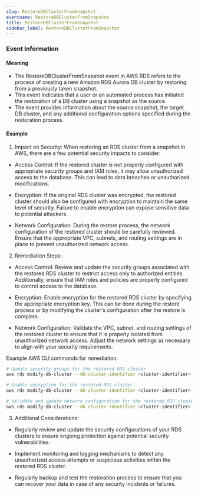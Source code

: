 ```yaml
--- 
slug: RestoreDBClusterFromSnapshot
eventname: RestoreDBClusterFromSnapshot
title: RestoreDBClusterFromSnapshot
sidebar_label: RestoreDBClusterFromSnapshot
---
```

                       
### Event Information

#### Meaning

- The RestoreDBClusterFromSnapshot event in AWS RDS refers to the process of creating a new Amazon RDS Aurora DB cluster by restoring from a previously taken snapshot.
- This event indicates that a user or an automated process has initiated the restoration of a DB cluster using a snapshot as the source.
- The event provides information about the source snapshot, the target DB cluster, and any additional configuration options specified during the restoration process.

#### Example

1. Impact on Security: When restoring an RDS cluster from a snapshot in AWS, there are a few potential security impacts to consider:

- Access Control: If the restored cluster is not properly configured with appropriate security groups and IAM roles, it may allow unauthorized access to the database. This can lead to data breaches or unauthorized modifications.

- Encryption: If the original RDS cluster was encrypted, the restored cluster should also be configured with encryption to maintain the same level of security. Failure to enable encryption can expose sensitive data to potential attackers.

- Network Configuration: During the restore process, the network configuration of the restored cluster should be carefully reviewed. Ensure that the appropriate VPC, subnets, and routing settings are in place to prevent unauthorized network access.

2. Remediation Steps:

- Access Control: Review and update the security groups associated with the restored RDS cluster to restrict access only to authorized entities. Additionally, ensure that IAM roles and policies are properly configured to control access to the database.

- Encryption: Enable encryption for the restored RDS cluster by specifying the appropriate encryption key. This can be done during the restore process or by modifying the cluster's configuration after the restore is complete.

- Network Configuration: Validate the VPC, subnet, and routing settings of the restored cluster to ensure that it is properly isolated from unauthorized network access. Adjust the network settings as necessary to align with your security requirements.

Example AWS CLI commands for remediation:

```bash
# Update security groups for the restored RDS cluster
aws rds modify-db-cluster --db-cluster-identifier <cluster-identifier> --vpc-security-group-ids <security-group-ids>

# Enable encryption for the restored RDS cluster
aws rds modify-db-cluster --db-cluster-identifier <cluster-identifier> --enable-iam-database-encryption

# Validate and update network configuration for the restored RDS cluster
aws rds modify-db-cluster --db-cluster-identifier <cluster-identifier> --vpc-id <vpc-id> --subnet-ids <subnet-ids>
```

3. Additional Considerations:

- Regularly review and update the security configurations of your RDS clusters to ensure ongoing protection against potential security vulnerabilities.

- Implement monitoring and logging mechanisms to detect any unauthorized access attempts or suspicious activities within the restored RDS cluster.

- Regularly backup and test the restoration process to ensure that you can recover your data in case of any security incidents or failures.


 